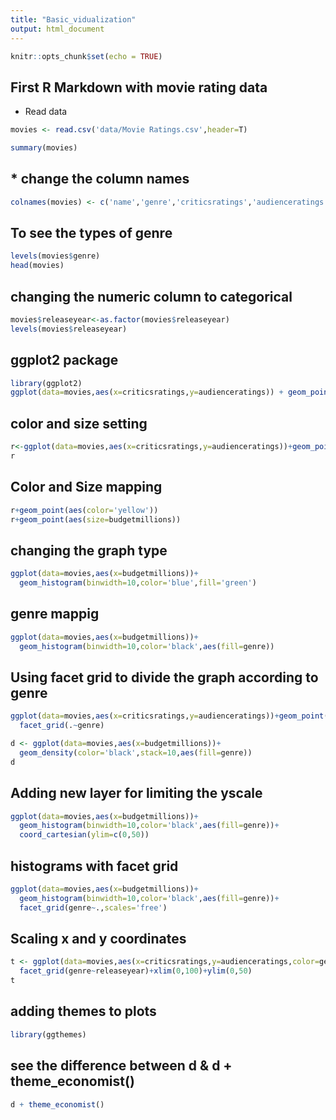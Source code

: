 ```yaml
---
title: "Basic_vidualization"
output: html_document
---
```


```r
knitr::opts_chunk$set(echo = TRUE)
```

## First R Markdown with movie rating data

* Read data

```r
movies <- read.csv('data/Movie Ratings.csv',header=T)
```

```r
summary(movies)
```

##  * change the column names

```r
colnames(movies) <- c('name','genre','criticsratings','audienceratings','budgetmillions','releaseyear')
```

## To see the types of genre
```r
levels(movies$genre)
head(movies)
```

## changing the numeric column to categorical
```r
movies$releaseyear<-as.factor(movies$releaseyear)
levels(movies$releaseyear)
```

## ggplot2 package
```r
library(ggplot2)
ggplot(data=movies,aes(x=criticsratings,y=audienceratings)) + geom_point()
```

## color and size setting 

```r
r<-ggplot(data=movies,aes(x=criticsratings,y=audienceratings))+geom_point(color='red',size=3)
r
```

## Color and Size mapping

```r
r+geom_point(aes(color='yellow'))
r+geom_point(aes(size=budgetmillions))
```

## changing the graph type

```r
ggplot(data=movies,aes(x=budgetmillions))+
  geom_histogram(binwidth=10,color='blue',fill='green')
```

## genre mappig

```r
ggplot(data=movies,aes(x=budgetmillions))+
  geom_histogram(binwidth=10,color='black',aes(fill=genre))
```


## Using facet grid to divide the graph according to genre
```r
ggplot(data=movies,aes(x=criticsratings,y=audienceratings))+geom_point(color='red',size=3)+
  facet_grid(.~genre)
```


```r
d <- ggplot(data=movies,aes(x=budgetmillions))+
  geom_density(color='black',stack=10,aes(fill=genre))
d
```

## Adding new layer for limiting the yscale
```r
ggplot(data=movies,aes(x=budgetmillions))+
  geom_histogram(binwidth=10,color='black',aes(fill=genre))+
  coord_cartesian(ylim=c(0,50))
```

## histograms with facet grid
```r
ggplot(data=movies,aes(x=budgetmillions))+
  geom_histogram(binwidth=10,color='black',aes(fill=genre))+
  facet_grid(genre~.,scales='free')
```

## Scaling x and y coordinates
```r
t <- ggplot(data=movies,aes(x=criticsratings,y=audienceratings,color=genre))+geom_point(size=3)+
  facet_grid(genre~releaseyear)+xlim(0,100)+ylim(0,50)
t
```


## adding themes to plots
```r
library(ggthemes)
```

## see the difference between d & d + theme_economist()
```r
d + theme_economist()
```



















